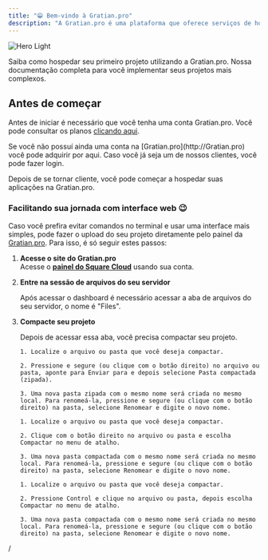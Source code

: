 ```yaml
---
title: "😁 Bem-vindo à Gratian.pro"
description: "A Gratian.pro é uma plataforma que oferece serviços de hospedagem para aplicações web descomplicadas e fáceis de usar. Comece em minutos. ✨"
---
```


<img
  className="block dark:hidden"
  src="/images/hero-light.png"
  alt="Hero Light"
/>

<CardGroup cols={2}>
  <Card title="Guia de início rápido" icon="book-bookmark" href="https://mintlify.com/docs/quickstart">
    Saiba como hospedar seu primeiro projeto utilizando a Gratian.pro.
  </Card>
  <Card title="Nossa API" icon="code-simple" href="https://mintlify.com/docs/development">
    Nossa documentação completa para você implementar seus projetos mais complexos.
  </Card>
</CardGroup>

## Antes de começar

Antes de iniciar é necessário que você tenha uma conta Gratian.pro. Você pode consultar os planos [clicando aqui](https://gratian.pro/pricing).

<CardGroup cols={2}>
  <Card title="Crie sua conta" icon="cart-circle-check" href="https://gratian.pro/pricing">
    Se você não possuí ainda uma conta na [Gratian.pro](http://Gratian.pro) você pode adquirir por aqui.
  </Card>
  <Card title="Faça login" icon="arrow-right-to-bracket" href="https://dashboard.gratian.pro/login">
    Caso você já seja um de nossos clientes, você pode fazer login.
  </Card>
</CardGroup>

Depois de se tornar cliente, você pode começar a hospedar suas aplicações na Gratian.pro.

### **Facilitando sua jornada com interface web 😉**

Caso você prefira evitar comandos no terminal e usar uma interface mais simples, pode fazer o upload do seu projeto diretamente pelo painel da [Gratian.pro](http://Gratian.pro). Para isso, é só seguir estes passos:

1. **Acesse o site do Gratian.pro**\
   Acesse o [**painel do Square Cloud**](https://squarecloud.app/dashboard) usando sua conta.
2. **Entre na sessão de arquivos do seu servidor**

   Após acessar o dashboard é necessário acessar a aba de arquivos do seu servidor, o nome é "Files".
3. **Compacte seu projeto**

   Depois de acessar essa aba, você precisa compactar seu projeto.

   <CodeGroup>

   ```Windows Windows
   1. Localize o arquivo ou pasta que você deseja compactar.
   
   2. Pressione e segure (ou clique com o botão direito) no arquivo ou pasta, aponte para Enviar para e depois selecione Pasta compactada (zipada).
   
   3. Uma nova pasta zipada com o mesmo nome será criada no mesmo local. Para renomeá-la, pressione e segure (ou clique com o botão direito) na pasta, selecione Renomear e digite o novo nome.
   ```

   
   ```Linux Linux
   1. Localize o arquivo ou pasta que você deseja compactar.
   
   2. Clique com o botão direito no arquivo ou pasta e escolha Compactar no menu de atalho.
   
   3. Uma nova pasta compactada com o mesmo nome será criada no mesmo local. Para renomeá-la, pressione e segure (ou clique com o botão direito) na pasta, selecione Renomear e digite o novo nome.
   ```

   
   ```macOS macOS
   1. Localize o arquivo ou pasta que você deseja compactar.
   
   2. Pressione Control e clique no arquivo ou pasta, depois escolha Compactar no menu de atalho.
   
   3. Uma nova pasta compactada com o mesmo nome será criada no mesmo local. Para renomeá-la, pressione e segure (ou clique com o botão direito) na pasta, selecione Renomear e digite o novo nome.
   ```

   </CodeGroup>

/